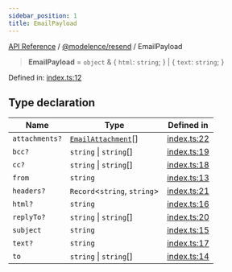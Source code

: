 ```yaml
---
sidebar_position: 1
title: EmailPayload
---
```


[API Reference](/api-reference/@modelence/resend/type-aliases/../../../index) / [@modelence/resend](/api-reference/@modelence/resend/type-aliases/../index) / EmailPayload

> **EmailPayload** = `object` & \{ `html`: `string`; \} \| \{ `text`: `string`; \}

Defined in: [index.ts:12](https://github.com/modelence/modelence/blob/45cb8dfe664fced4d28b5cd14a6f6149dc361f3b/packages/resend/src/index.ts#L12)

## Type declaration

| Name | Type | Defined in |
| ------ | ------ | ------ |
| `attachments?` | [`EmailAttachment`](/api-reference/@modelence/resend/type-aliases/EmailAttachment)[] | [index.ts:22](https://github.com/modelence/modelence/blob/45cb8dfe664fced4d28b5cd14a6f6149dc361f3b/packages/resend/src/index.ts#L22) |
| `bcc?` | `string` \| `string`[] | [index.ts:19](https://github.com/modelence/modelence/blob/45cb8dfe664fced4d28b5cd14a6f6149dc361f3b/packages/resend/src/index.ts#L19) |
| `cc?` | `string` \| `string`[] | [index.ts:18](https://github.com/modelence/modelence/blob/45cb8dfe664fced4d28b5cd14a6f6149dc361f3b/packages/resend/src/index.ts#L18) |
| `from` | `string` | [index.ts:13](https://github.com/modelence/modelence/blob/45cb8dfe664fced4d28b5cd14a6f6149dc361f3b/packages/resend/src/index.ts#L13) |
| `headers?` | `Record`\<`string`, `string`\> | [index.ts:21](https://github.com/modelence/modelence/blob/45cb8dfe664fced4d28b5cd14a6f6149dc361f3b/packages/resend/src/index.ts#L21) |
| `html?` | `string` | [index.ts:16](https://github.com/modelence/modelence/blob/45cb8dfe664fced4d28b5cd14a6f6149dc361f3b/packages/resend/src/index.ts#L16) |
| `replyTo?` | `string` \| `string`[] | [index.ts:20](https://github.com/modelence/modelence/blob/45cb8dfe664fced4d28b5cd14a6f6149dc361f3b/packages/resend/src/index.ts#L20) |
| `subject` | `string` | [index.ts:15](https://github.com/modelence/modelence/blob/45cb8dfe664fced4d28b5cd14a6f6149dc361f3b/packages/resend/src/index.ts#L15) |
| `text?` | `string` | [index.ts:17](https://github.com/modelence/modelence/blob/45cb8dfe664fced4d28b5cd14a6f6149dc361f3b/packages/resend/src/index.ts#L17) |
| `to` | `string` \| `string`[] | [index.ts:14](https://github.com/modelence/modelence/blob/45cb8dfe664fced4d28b5cd14a6f6149dc361f3b/packages/resend/src/index.ts#L14) |
